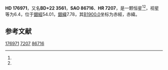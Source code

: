 {{Starbox begin
| name = HD 176971
}}
{{Starbox observe
| epoch = [[J2000.0|J2000.0]]
| constell = {{星座名待查}}<ref name=SIMBAD>{{cite web
 | url=http://simbad.u-strasbg.fr/simbad/sim-id?Ident=HR+7207
 | title=Pulsating variable Star
 | publisher=Centre de Données astronomiques de Strasbourg
 | work=SIMBAD
 | accessdate=2012-07-13
 | archive-date=2020-01-31
 | archive-url=https://web.archive.org/web/20200131154821/http://simbad.u-strasbg.fr/simbad/sim-id?Ident=HR+7207
 }}</ref><ref name=DATA>{{cite web
 | url=http://vizier.u-strasbg.fr/viz-bin/VizieR-5?-out.add=.&-source=5050&-corr=PK=HR&-out.max=9999&HR=7207
 | title=VizieR Detailed Page
 | accessdate=2012-07-13
 | archive-date=2016-03-05
 | archive-url=https://web.archive.org/web/20160305034445/http://vizier.u-strasbg.fr/viz-bin/VizieR-5?-out.add=.&-source=5050&-corr=PK=HR&-out.max=9999&HR=7207
 | dead-url=no
 }}</ref>
| 星官 = 
| ra = {{RA|19|1|49.5}}<ref name=SIMBAD /><ref name=DATA />
| dec = {{DEC|+22|15|50}}<ref name=SIMBAD /><ref name=DATA />
| appmag_v = 6.4<ref name=SIMBAD /><ref name=DATA />
}}
{{Starbox character
| class = A4V<ref name=SIMBAD /><ref name=DATA />
| b-v = 0.16?<ref name=SIMBAD /><ref name=DATA />
| u-b = <ref name=SIMBAD /><ref name=DATA />
| r-i = <ref name=SIMBAD /><ref name=DATA />
| variable = 
}}
{{Starbox astrometry
| radial_v = 
| prop_mo_ra = -38
| parallax = 
| p_error = 
}}
{{Starbox catalog
| names =BD+22 3561，[[SAO星表|SAO]] 86716，[[HD星表|HD]] 176971，[[HR星表|HR]] 7207}}
{{Starbox reference |Simbad=HR+7207}}
{{Starbox end}}

'''HD 176971'''，又名'''BD+22 3561'''，'''SAO 86716'''、'''HR 7207'''，是一颗恒星<ref name=SIMBAD /><ref name=DATA />，视星等为6.4，位于[[銀道座標系|銀經]]54.01，[[銀道座標系|銀緯]]7.78，其[[B1900.0|B1900.0]]坐标为赤經{{RA|18|57|34.6}}，赤緯{{DEC|+22|7.78|14}}。

== 参考文献 ==
{{reflist}}

{{star-stub}}

[[Category:HD和HDE天體|176971]]
[[Category:HR天體|7207]]
[[Category:SAO天體|86716]]